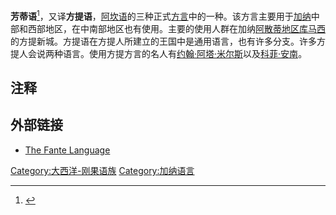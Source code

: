 
'''芳蒂语'''<ref name="芳蒂语">{{Cite web |url=http://www.visitghana.cn/intro.htm |title=芳蒂语 |access-date=2011-10-10 |archive-url=https://web.archive.org/web/20100427191718/http://www.visitghana.cn/intro.htm |archive-date=2010-04-27 |dead-url=yes }}</ref>，又译'''方提语'''，[[阿坎语|阿坎语]]的三种正式[[方言|方言]]中的一种。该方言主要用于[[加纳|加纳]]中部和西部地区，在中南部地区也有使用。主要的使用人群在加纳[[阿散蒂地区|阿散蒂地区]][[库马西|库马西]]的方提新城。方提语在方提人所建立的王国中是通用语言，也有许多分支。许多方提人会说两种语言。使用方提方言的名人有[[约翰·阿塔·米尔斯|约翰·阿塔·米尔斯]]以及[[科菲·安南|科菲·安南]]。

== 注释 ==
{{reflist}}

== 外部链接 ==
*[https://web.archive.org/web/20110906133454/http://www.fante.com/language/ The Fante Language]{{en icon}}

{{Authority control}}
[[Category:大西洋-刚果语族|Category:大西洋-刚果语族]]
[[Category:加纳语言|Category:加纳语言]]